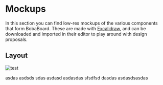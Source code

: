 
# Mockups

In this section you can find low-res mockups of the various components that form BobaBoard. These are made
with [Excalidraw](htttps://www.excalidraw.com), and can be downloaded and imported in their editor
to play around with design proposals.

## Layout

![test](./board_background.excalidraw)

<ExcalidrawComponent src="dadsa" />

asdas asdsds sdas
asdasd
asdasdas
sfsdfsd
dasdas
asdasdsasdas
